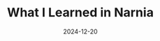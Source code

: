 ---
title: What I Learned in Narnia
date: 2024-12-20
type: Book
review: 10
ISBN: 1234567890
image: /recommended-books/what-i-learned-in-narnia.avif
---